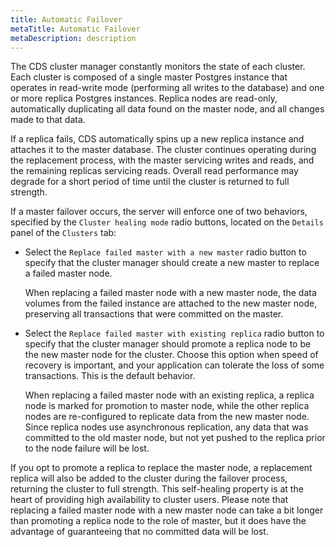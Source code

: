 ```yaml
---
title: Automatic Failover
metaTitle: Automatic Failover
metaDescription: description
---
```


The CDS cluster manager constantly monitors the state of each cluster.
Each cluster is composed of a single master Postgres instance that
operates in read-write mode (performing all writes to the database) and
one or more replica Postgres instances. Replica nodes are read-only,
automatically duplicating all data found on the master node, and all
changes made to that data.

If a replica fails, CDS automatically spins up a new replica instance
and attaches it to the master database. The cluster continues operating
during the replacement process, with the master servicing writes and
reads, and the remaining replicas servicing reads. Overall read
performance may degrade for a short period of time until the cluster is
returned to full strength.

If a master failover occurs, the server will enforce one of two
behaviors, specified by the `Cluster healing mode` radio buttons,
located on the `Details` panel of the `Clusters` tab:

  - Select the `Replace failed master with a new master` radio button to
    specify that the cluster manager should create a new master to
    replace a failed master node.
    
    When replacing a failed master node with a new master node, the data
    volumes from the failed instance are attached to the new master
    node, preserving all transactions that were committed on the master.

  - Select the `Replace failed master with existing replica` radio
    button to specify that the cluster manager should promote a replica
    node to be the new master node for the cluster. Choose this option
    when speed of recovery is important, and your application can
    tolerate the loss of some transactions. This is the default
    behavior.
    
    When replacing a failed master node with an existing replica, a
    replica node is marked for promotion to master node, while the other
    replica nodes are re-configured to replicate data from the new
    master node. Since replica nodes use asynchronous replication, any
    data that was committed to the old master node, but not yet pushed
    to the replica prior to the node failure will be lost.

If you opt to promote a replica to replace the master node, a
replacement replica will also be added to the cluster during the
failover process, returning the cluster to full strength. This
self-healing property is at the heart of providing high availability to
cluster users. Please note that replacing a failed master node with a
new master node can take a bit longer than promoting a replica node to
the role of master, but it does have the advantage of guaranteeing that
no committed data will be lost.

